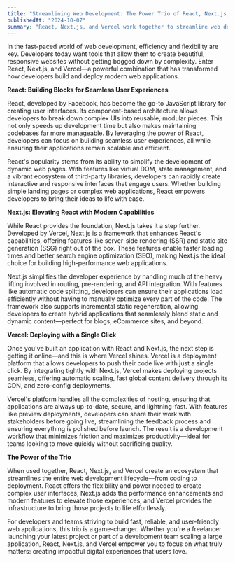 ```yaml
---
title: "Streamlining Web Development: The Power Trio of React, Next.js, and Vercel"
publishedAt: "2024-10-07"
summary: "React, Next.js, and Vercel work together to streamline web development by simplifying the creation, optimization, and deployment of modern web applications, enabling developers to focus on building efficient, scalable, and user-friendly experiences."
---
```


In the fast-paced world of web development, efficiency and flexibility are key. Developers today want tools that allow them to create beautiful, responsive websites without getting bogged down by complexity. Enter React, Next.js, and Vercel—a powerful combination that has transformed how developers build and deploy modern web applications.

**React: Building Blocks for Seamless User Experiences**

React, developed by Facebook, has become the go-to JavaScript library for creating user interfaces. Its component-based architecture allows developers to break down complex UIs into reusable, modular pieces. This not only speeds up development time but also makes maintaining codebases far more manageable. By leveraging the power of React, developers can focus on building seamless user experiences, all while ensuring their applications remain scalable and efficient.

React's popularity stems from its ability to simplify the development of dynamic web pages. With features like virtual DOM, state management, and a vibrant ecosystem of third-party libraries, developers can rapidly create interactive and responsive interfaces that engage users. Whether building simple landing pages or complex web applications, React empowers developers to bring their ideas to life with ease.

**Next.js: Elevating React with Modern Capabilities**

While React provides the foundation, Next.js takes it a step further. Developed by Vercel, Next.js is a framework that enhances React's capabilities, offering features like server-side rendering (SSR) and static site generation (SSG) right out of the box. These features enable faster loading times and better search engine optimization (SEO), making Next.js the ideal choice for building high-performance web applications.

Next.js simplifies the developer experience by handling much of the heavy lifting involved in routing, pre-rendering, and API integration. With features like automatic code splitting, developers can ensure their applications load efficiently without having to manually optimize every part of the code. The framework also supports incremental static regeneration, allowing developers to create hybrid applications that seamlessly blend static and dynamic content—perfect for blogs, eCommerce sites, and beyond.

**Vercel: Deploying with a Single Click**

Once you've built an application with React and Next.js, the next step is getting it online—and this is where Vercel shines. Vercel is a deployment platform that allows developers to push their code live with just a single click. By integrating tightly with Next.js, Vercel makes deploying projects seamless, offering automatic scaling, fast global content delivery through its CDN, and zero-config deployments.

Vercel's platform handles all the complexities of hosting, ensuring that applications are always up-to-date, secure, and lightning-fast. With features like preview deployments, developers can share their work with stakeholders before going live, streamlining the feedback process and ensuring everything is polished before launch. The result is a development workflow that minimizes friction and maximizes productivity—ideal for teams looking to move quickly without sacrificing quality.

**The Power of the Trio**

When used together, React, Next.js, and Vercel create an ecosystem that streamlines the entire web development lifecycle—from coding to deployment. React offers the flexibility and power needed to create complex user interfaces, Next.js adds the performance enhancements and modern features to elevate those experiences, and Vercel provides the infrastructure to bring those projects to life effortlessly.

For developers and teams striving to build fast, reliable, and user-friendly web applications, this trio is a game-changer. Whether you're a freelancer launching your latest project or part of a development team scaling a large application, React, Next.js, and Vercel empower you to focus on what truly matters: creating impactful digital experiences that users love.


